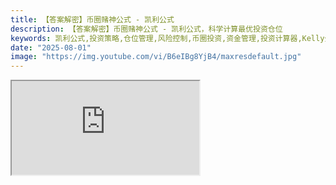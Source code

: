 ```yaml
---
title: 【答案解密】币圈赌神公式 - 凯利公式
description: 【答案解密】币圈赌神公式 - 凯利公式，科学计算最优投资仓位
keywords: 凯利公式,投资策略,仓位管理,风险控制,币圈投资,资金管理,投资计算器,Kelly公式,交易策略
date: "2025-08-01"
image: "https://img.youtube.com/vi/B6eIBg8YjB4/maxresdefault.jpg"
---
```


<div style={{ position: 'relative', paddingBottom: '56.25%', height: 0, overflow: 'hidden' }}>
  <iframe 
    src="https://www.youtube.com/embed/B6eIBg8YjB4?si=d7z6JfRbwhZJs3wU" 
    title="【答案解密】币圈赌神公式 凯利公式 小鱼币币机 fishbbg" 
    style={{ 
      position: 'absolute', 
      top: 0, 
      left: 0, 
      width: '100%', 
      height: '100%',
      border: 'none',
      borderRadius: '8px'
    }}
    allow="accelerometer; autoplay; clipboard-write; encrypted-media; gyroscope; picture-in-picture; web-share" 
    referrerPolicy="strict-origin-when-cross-origin" 
    allowFullScreen
  />
</div>

## 本期视频内容

本期视频是对上期视频最后提出的问题进行解答。上期视频：[币圈赌神公式 - 凯利公式](/web3/videos/kelly-criterion)

凯利公式是一个用于资金管理的数学公式，能够帮助投资者确定最佳的仓位大小，在币圈投资中被称为"赌神公式"。